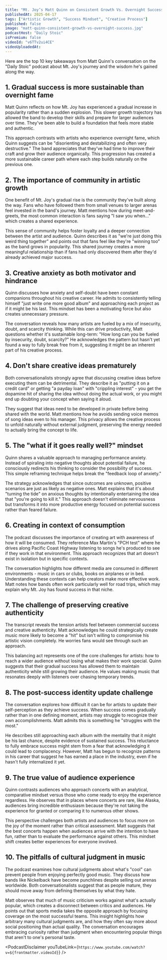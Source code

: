 ```yaml
---
title: "Mt. Joy’s Matt Quinn on Consistent Growth Vs. Overnight Success (And Which Is Sweeter)"
publishedAt: 2025-04-17
tags: ["Artistic Growth", "Success Mindset", "Creative Process"]
published: false
image: "matt-quinn-consistent-growth-vs-overnight-success.jpg"
podcastHost: "Daily Stoic"
isPremium: false
videoId: "v6TTv2ui4CE"
videoUploadedAt: 
---
```



<PodcastSummaryPageLayout frontmatter={frontmatter}>
Here are the top 10 key takeaways from Matt Quinn's conversation on the "Daily Stoic" podcast about Mt. Joy's journey and the wisdom he's gained along the way.

## 1. Gradual success is more sustainable than overnight fame
Matt Quinn reflects on how Mt. Joy has experienced a gradual increase in popularity rather than a sudden explosion. This slower growth trajectory has allowed the band to develop their skills and prepare for larger audiences over time. They've been able to build a foundation that feels more stable and authentic.

This approach contrasts with artists who experience overnight fame, which Quinn suggests can be "disorienting and destabilizing and often very destructive." The band appreciates that they've had time to improve their craft and grow their audience organically. This progression has created a more sustainable career path where each step builds naturally on the previous one.

## 2. The importance of community in artistic growth
One benefit of Mt. Joy's gradual rise is the community they've built along the way. Fans who have followed them from small venues to larger arenas feel invested in the band's journey. Matt mentions how during meet-and-greets, the most common interaction is fans saying "I saw you when..." which creates a shared experience.

This sense of community helps foster loyalty and a deeper connection between the artist and audience. Quinn describes it as "we're just doing this weird thing together" and points out that fans feel like they're "winning too" as the band grows in popularity. This shared journey creates a more meaningful relationship than if fans had only discovered them after they'd already achieved major success.

## 3. Creative anxiety as both motivator and hindrance
Quinn discusses how anxiety and self-doubt have been constant companions throughout his creative career. He admits to consistently telling himself "just write one more good album" and approaching each project as if it might be his last. This mindset has been a motivating force but also creates unnecessary pressure.

The conversation reveals how many artists are fueled by a mix of insecurity, doubt, and scarcity thinking. While this can drive productivity, Matt questions whether it's sustainable long-term: "How long can you be fueled by insecurity, doubt, scarcity?" He acknowledges the pattern but hasn't yet found a way to fully break free from it, suggesting it might be an inherent part of his creative process.

## 4. Don't share creative ideas prematurely
Both conversationalists strongly agree that discussing creative ideas before executing them can be detrimental. They describe it as "putting it on a credit card" or getting "a payday loan" with "crippling interest" - you get the dopamine hit of sharing the idea without doing the actual work, or you might end up doubting your concept when saying it aloud.

They suggest that ideas need to be developed in private before being shared with the world. Matt mentions how he avoids sending voice memos of song ideas even to his manager. This privacy allows the creative process to unfold naturally without external judgment, preserving the energy needed to actually bring the concept to life.

## 5. The "what if it goes really well?" mindset
Quinn shares a valuable approach to managing performance anxiety. Instead of spiraling into negative thoughts about potential failure, he consciously redirects his thinking to consider the possibility of success. This simple reframing technique helps break the "feedback loop of anxiety."

The strategy acknowledges that since outcomes are unknown, positive scenarios are just as likely as negative ones. Matt explains that it's about "turning the tide" on anxious thoughts by intentionally entertaining the idea that "you're going to kill it." This approach doesn't eliminate nervousness but transforms it into more productive energy focused on potential success rather than feared failure.

## 6. Creating in context of consumption
The podcast discusses the importance of creating art with awareness of how it will be consumed. They reference Max Martin's "PCH test" where he drives along Pacific Coast Highway listening to songs he's produced to see if they work in that environment. This approach recognizes that art doesn't exist in isolation but in specific contexts.

The conversation highlights how different media are consumed in different environments - music in cars or clubs, books on airplanes or in bed. Understanding these contexts can help creators make more effective work. Matt notes how bands often work particularly well for road trips, which may explain why Mt. Joy has found success in that niche.

## 7. The challenge of preserving creative authenticity
The transcript reveals the tension artists feel between commercial success and creative authenticity. Matt acknowledges he could strategically create music more likely to become a "hit" but isn't willing to compromise his artistic vision completely. He worries fans would see through such an approach.

This balancing act represents one of the core challenges for artists: how to reach a wider audience without losing what makes their work special. Quinn suggests that their gradual success has allowed them to maintain authenticity while still growing their audience. He values making music that resonates deeply with listeners over chasing temporary trends.

## 8. The post-success identity update challenge
The conversation explores how difficult it can be for artists to update their self-perception as they achieve success. When success comes gradually rather than in one defining moment, artists may struggle to recognize their own accomplishments. Matt admits this is something he "struggles with the most."

He describes still approaching each album with the mentality that it might be his last chance, despite evidence of sustained success. This reluctance to fully embrace success might stem from a fear that acknowledging it could lead to complacency. However, Matt has begun to recognize patterns in his career that suggest he has earned a place in the industry, even if he hasn't fully internalized it yet.

## 9. The true value of audience experience
Quinn contrasts audiences who approach concerts with an analytical, comparative mindset versus those who come ready to enjoy the experience regardless. He observes that in places where concerts are rare, like Alaska, audiences bring incredible enthusiasm because they're not taking the experience for granted or comparing it to numerous other shows.

This perspective challenges both artists and audiences to focus more on the joy of the moment rather than critical assessment. Matt suggests that the best concerts happen when audiences arrive with the intention to have fun, rather than to evaluate the performance against others. This mindset shift creates better experiences for everyone involved.

## 10. The pitfalls of cultural judgment in music
The podcast examines how cultural judgments about what's "cool" can prevent people from enjoying perfectly good music. They discuss how bands like Nickelback have become punchlines despite selling out arenas worldwide. Both conversationalists suggest that as people mature, they should move away from defining themselves by what they hate.

Matt observes that much of music criticism works against what's actually popular, which creates a disconnect between critics and audiences. He points out that sports media takes the opposite approach by focusing coverage on the most successful teams. This insight highlights how arbitrary many cultural judgments are, and how they often say more about social positioning than actual quality. The conversation encourages embracing curiosity rather than judgment when encountering popular things that aren't to one's personal taste.

<PodcastDisclaimer youTubeLink={`https://www.youtube.com/watch?v=${frontmatter.videoId}`} />

</PodcastSummaryPageLayout>
